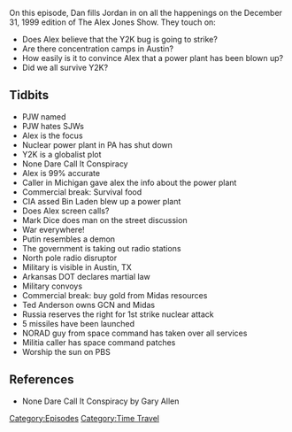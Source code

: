 {{DEFAULTSORT:
    #_EPISODE_0002:December 31, 1999 (Y2K)
}}{{Episode
    | title           = December 31, 1999 (Y2K)
    | caption         = Listen to this episode on [https://knowledgefight.libsyn.com/knowledge-fight-dec-31-1999-y2k Libsyn] [https://open.spotify.com/episode/1UoVNwfrq671ZJxHw3Yhch Spotify]
    | episodeNumber   = 2
    | length          = 01:46:53
    | airDate         = January 10, 2017
    | coverageDate    = December 31, 1999
    | episodeType     = [[:Category:Time Travel|Time Travel]]
    | appearance      = [[Paul Joseph Watson]], [[CIA asset Osama Bin Laden]], [[Mark Dice]], [[Vladimir Putin]], [[Ted Anderson]]
    | beverage        = Prophecy Pinot Noir
    | previousEpisode = [[1: January 2, 2017]]
    | nextEpisode     = [[3: The Secret of 2017]]
}}

{{Stub}}

On this episode, Dan fills Jordan in on all the happenings on the December 31, 1999 edition of The Alex Jones Show. They touch on:

*Does Alex believe that the Y2K bug is going to strike?
*Are there concentration camps in Austin?
*How easily is it to convince Alex that a power plant has been blown up?
*Did we all survive Y2K?

==Tidbits==

*PJW named
*PJW hates SJWs
*Alex is the focus
*Nuclear power plant in PA has shut down
*Y2K is a globalist plot
*None Dare Call It Conspiracy
*Alex is 99% accurate
*Caller in Michigan gave alex the info about the power plant
*Commercial break: Survival food
*CIA assed Bin Laden blew up a power plant
*Does Alex screen calls?
*Mark Dice does man on the street discussion
*War everywhere!
*Putin resembles a demon
*The government is taking out radio stations
*North pole radio disruptor
*Military is visible in Austin, TX
*Arkansas DOT declares martial law
*Military convoys
*Commercial break: buy gold from Midas resources
*Ted Anderson owns GCN and Midas
*Russia reserves the right for 1st strike nuclear attack
*5 missiles have been launched
*NORAD guy from space command has taken over all services
*Militia caller has space command patches
*Worship the sun on PBS

==References==

*None Dare Call It Conspiracy by Gary Allen

[[Category:Episodes]]
[[Category:Time Travel]]
